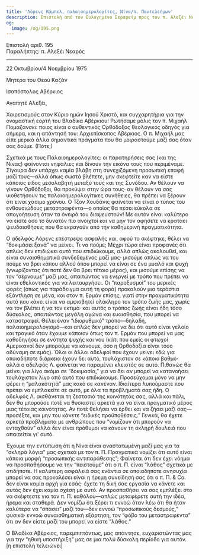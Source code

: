 ```yaml
---
title: 'Λόρενς Κάμπελ, παλαιοημερολογίτες, Νίνα/π. Παντελεήμων'
description: Επιστολή από τον Ευλογημένο Σεραφείμ προς τον π. Αλεξέι Νεαρό.
og:
  image: /og/195.png
---
```


<div style={{textAlign:'right', fontFamily:'monospace'}}>Επιστολή αριθ. 195</div>
<div style={{textAlign:'left', fontFamily:'monospace'}}>Παραλήπτης: π. Αλεξέι Νεαρός</div>

---

22 Οκτωβρίου/4 Νοεμβρίου 1975

Μητέρα του Θεού Καζάν

Ισαπόστολος Αβέρκιος

Αγαπητέ Αλεξέι,

Χαιρετισμούς στον Κύριο ημών Ιησού Χριστό, και συγχαρητήρια για την ονομαστική εορτή του Βλαδίκα Αβέρκιου! Ρωτήσαμε μόλις τον π. Μιχαήλ Πομαζάνσκι: ποιος είναι ο αυθεντικός Ορθόδοξος θεολογικός οδηγός για σήμερα, και η απάντησή του: Αρχιεπίσκοπος Αβέρκιος. Ο π. Μιχαήλ μας είπε μερικά άλλα σημαντικά πράγματα που θα μοιραστούμε μαζί σας όταν σας δούμε. (Πότε;)

Σχετικά με τους Παλαιοημερολογίτες: οι παρατηρήσεις σας (και της Νίνας) φαίνονται νηφάλιες και δίνουν την εικόνα τους που περιμέναμε. Σίγουρα δεν υπάρχει καμία βλάβη στη συνεχιζόμενη προσωπική επαφή μαζί τους—αλλά όπως σωστά βλέπετε, μην σκεφτείτε καν να είστε κάποιος είδος μεσολαβητή μεταξύ τους και της Συνόδου. Αν θέλουν να γίνουν Ορθόδοξοι, θα προκύψει στην ώρα τους· αν θέλουν να σας υιοθετήσουν τις παλαιοημερολογίτικες συνήθειες, θα πρέπει να ξέρουν ότι είναι χάσιμο χρόνου. Ο Τζον Χουδάνις φαίνεται να είναι ο τύπος του ενθουσιώδους μεταστραφέντα—ο οποίος θα πέσει εύκολα σε απογοήτευση όταν τα όνειρά του διαψευστούν! Με αυτόν είναι καλύτερο να είστε όσο το δυνατόν πιο ανοιχτοί και να μην τον αφήσετε να κρατάει ψευδαισθήσεις που θα εκραγούν από την καθημερινή πραγματικότητα.

Ο αδελφός Λόρενς επέστρεψε ασφαλής και, αφού το σκέφτηκε, θέλει να “δοκιμάσει ξανά” να μείνει. Τι να πούμε; Μέχρι τώρα είναι προφανές ότι απλώς δεν επιδιώκει αυτό που επιδιώκουμε, αλλά απλώς ακολουθεί, και είναι συναισθηματικά συνδεδεμένος μαζί μας· μισούμε απλώς να του πούμε να βρει κάπου αλλού όπου μπορεί να είναι σε ένα μυαλό και ψυχή (γνωρίζοντας ότι ποτέ δεν θα βρει τέτοιο μέρος), και μισούμε επίσης να τον “σέρνουμε” μαζί μας, απαιτώντας να ενεργεί με τρόπο που πρέπει να είναι εθελοντικός για να λειτουργήσει. Οι “παροξυσμοί” του μερικές φορές (όπως για παράδειγμα αυτή τη φορά) προκαλούν μια τεράστια εξάντληση σε μένα, και στον π. Ερμάν επίσης, γιατί στην πραγματικότητα αυτό που κάνει είναι να αμφισβητεί ολόκληρο τον τρόπο ζωής μας, χωρίς να τον βλέπει ή να τον εκτιμά· και αυτός ο τρόπος ζωής είναι ήδη τόσο δύσκολος, απαιτώντας μεγάλη αγώνα και ευαισθησία, που μπορεί να καταστραφεί. Θέλει έναν “ιδιορυθμικό” τρόπο—δηλαδή, παλαιοημερολογισμό—και απλώς δεν μπορεί να δει ότι αυτό είναι γελοίο και τραγικό όταν έχουμε κάποιον όπως τον π. Ερμάν που μπορεί να μας καθοδηγήσει σε ενότητα ψυχής και νου (κάτι που εμείς οι φτωχοί Αμερικανοί δεν μπορούμε να κάνουμε, όσο η Ορθοδοξία είναι τόσο αδύναμη σε εμάς). Όλοι οι άλλοι αδελφοί που έχουν μείνει εδώ για οποιαδήποτε διάρκεια έχουν δει αυτό, τουλάχιστον σε κάποιο βαθμό· αλλά ο αδελφός Λ. φαίνεται να παραμένει κλειστός σε αυτό. Πιθανώς θα μείνει για λίγο ακόμα σε “δοκιμασία,” για να δει αν μπορεί να κατανοήσει τουλάχιστον λίγο από αυτό που επιδιώκουμε. Προσεύχομαι μόνο να μην φέρει η “μαλακότητά” μας κακό σε κανέναν. Ιδιαίτερα λυπούμαστε που πρέπει να εμπλακείτε σε αυτό, με όλα τα προβλήματά σας ήδη. Ο αδελφός Λ. αισθάνεται τη ζεστασιά της κοινότητάς σας, αλλά και πάλι, δεν θα μπορούσε ποτέ να θυσιαστεί αρκετά για να είναι πραγματικό μέρος μιας τέτοιας κοινότητας. Αν ποτέ θελήσει να έρθει και να ζήσει μαζί σας—προσέξτε, και μην του κάνετε “ειδικές προϋποθέσεις.” Γενικά, θα έχετε αρκετά προβλήματα με ανθρώπους που “νομίζουν ότι μπορούν να ενταχθούν” αλλά δεν είναι πρόθυμοι να κάνουν τη σκληρή δουλειά που απαιτείται γι' αυτό.

Έχουμε την εντύπωση ότι η Νίνα είναι αναστατωμένη μαζί μας για τα “σκληρά λόγια” μας σχετικά με τον π. Π. Πραγματικά νομίζει ότι αυτό είναι κάποια μορφή “προσωπικής αντιπαράθεσης”; Φαίνεται ότι δεν έχει νόημα να προσπαθήσουμε να την “πειστούμε” ότι ο π. Π. είναι “λάθος” σχετικά με οτιδήποτε. Η καλύτερη ασφάλειά σας ενάντια σε οποιαδήποτε ανησυχία μπορεί να σας προκαλέσει είναι η ήρεμη συνείδησή σας ότι ο π. Π. & Co. δεν είναι καμία αρχή για εσάς· έχετε τη δική σας εργασία να κάνετε και αυτός δεν έχει καμία σχέση με αυτό. Αν προσπαθήσει να σας εμπλέξει στο να σκέφτεστε για τον π. Π. καθόλου—απλώς μεταφέρετε αυτή την ιδέα, ήρεμα και σταθερά. Δεν νομίζω ότι ξέρει τι εννοώ όταν λέω ότι θα ήταν καλύτερα να “σπάσει” μαζί του—δεν εννοώ “προσωπικούς δεσμούς,” φυσικά· εννοώ συναισθηματική εξάρτηση, τον “φόβο του μεταστραφέντα” ότι αν δεν είστε μαζί του μπορεί να είστε “λάθος.”

Ο Βλαδίκα Αβέρκιος, παρεμπιπτόντως, μας απάντησε, ευχαριστώντας μας για την “ηθική υποστήριξη” μας σε μια πολύ δύσκολη περίοδο για αυτόν. [η επιστολή τελειώνει]
